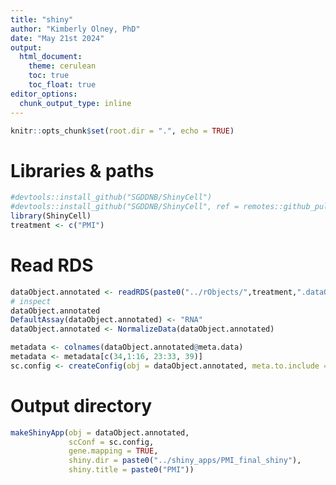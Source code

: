 ```yaml
---
title: "shiny"
author: "Kimberly Olney, PhD"
date: "May 21st 2024"
output:
  html_document:
    theme: cerulean
    toc: true
    toc_float: true
editor_options: 
  chunk_output_type: inline
---
```



```r
knitr::opts_chunk$set(root.dir = ".", echo = TRUE)
```

# Libraries & paths
```r
#devtools::install_github("SGDDNB/ShinyCell")
#devtools::install_github("SGDDNB/ShinyCell", ref = remotes::github_pull(80))
library(ShinyCell)
treatment <- c("PMI")
```


# Read RDS 
```r
dataObject.annotated <- readRDS(paste0("../rObjects/",treatment,".dataObject.clean.rds"))
# inspect 
dataObject.annotated
DefaultAssay(dataObject.annotated) <- "RNA"
dataObject.annotated <- NormalizeData(dataObject.annotated)
```


```r
metadata <- colnames(dataObject.annotated@meta.data)
metadata <- metadata[c(34,1:16, 23:33, 39)]
sc.config <- createConfig(obj = dataObject.annotated, meta.to.include = metadata)
```

# Output directory
```r
makeShinyApp(obj = dataObject.annotated,
             scConf = sc.config, 
             gene.mapping = TRUE,
             shiny.dir = paste0("../shiny_apps/PMI_final_shiny"),
             shiny.title = paste0("PMI"))
```
```r
```

